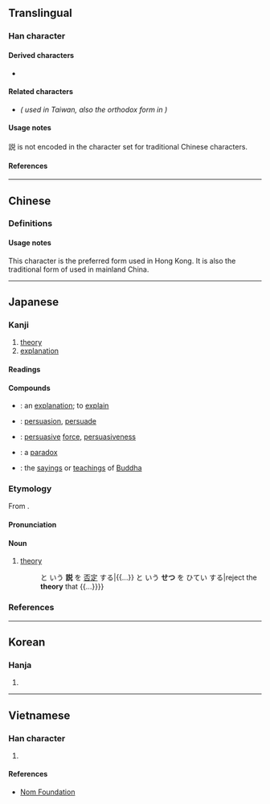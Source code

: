 {{also|說|说}}
{{character info/new}}
==Translingual==
{{Han simplified forms|說|説|说}}

===Han character===
{{Han char|rn=149|rad=言|as=07|sn=14|four=|canj=XYRCR,YRCRU|ids=⿰言兑}}

====Derived characters====
* {{l|mul|[[𡣛]]}} <!-- Contains 説 not 說 -->

====Related characters====
* {{l|mul|[[說]]}} ''({{w|Traditional Chinese|Traditional form}} used in Taiwan, also the orthodox form in {{w|Kangxi dictionary}})''

====Usage notes====
説 is not encoded in the {{w|Big5}} character set for traditional Chinese characters.

====References====
{{Han ref|kx=1165.051|dkj=35556|hdz=63979.030|uh=8AAC}}

----

==Chinese==

===Definitions===
{{zh-see|說|vt}}

====Usage notes====
This character is the preferred form used in Hong Kong.<!-- http://input.foruto.com/ccc/gongbiu/dzijingbiu/ --> It is also the traditional form of {{l|zh|说}} used in mainland China. <!-- https://zh.wikisource.org/wiki/通用规范汉字表 -->

----

==Japanese==

===Kanji===
{{ja-kanji|grade=4|rs=言07}} <!-- Not a shinjitai character. -->

# [[theory]]
# [[explanation]]

====Readings====
{{ja-readings
|goon=えち, せ, せち
|kanon=えつ, せい, せつ
|kanyoon=ぜい
|kun=と-く
|nanori=あき, かぬ, かね, こと, さとし, つぐ, とき, とく, のぶ, ひさ
}}

====Compounds====
{{der-top|Compounds}}
* {{ja-r|説明|せつめい}}: an [[explanation]]; to [[explain]]
* {{ja-r|説得|せっとく}}: [[persuasion]], [[persuade]]
* {{ja-r|説得力|せっとくりょく}}: [[persuasive]] [[force]], [[persuasiveness]]
* {{ja-r|逆説|ぎゃくせつ}}: a [[paradox]]
* {{ja-r|仏説|ぶっせつ}}: the [[saying]]s or [[teaching]]s of [[Buddha]]
{{der-bottom}}

===Etymology===
{{ja-kanjitab|yomi=o}}
From {{der|ja|ltc|-}} {{ltc-l|說|id=3}}.

====Pronunciation====
{{ja-pron|せつ|y=o|acc=1|acc_ref=DJR}}

====Noun====
{{ja-noun|せつ}}

# [[theory]]
#: {{ja-usex|{{...}} と いう '''説''' を [[否定]] する|{{...}} と いう '''せつ''' を ひてい する|reject the '''theory''' that {{...}}}}

===References===
<references/>

----

==Korean==

===Hanja===
{{ko-hanja|hangeul=[[설]], [[세]], 열|eumhun=|rv=seol, se, yeol|mr=sŏl, se, yŏl|y=sel, sey, yel}}

# {{defn|lang=ko|sort=言07}}

----

==Vietnamese==

===Han character===
{{vi-hantu|rs=言07|[[thuyết]], [[thót]], [[thốt]]}}

# {{defn|lang=vi|sort言07}}

====References====
* [http://nomfoundation.org/common/nom_details.php?codepoint=8AAC Nom Foundation]